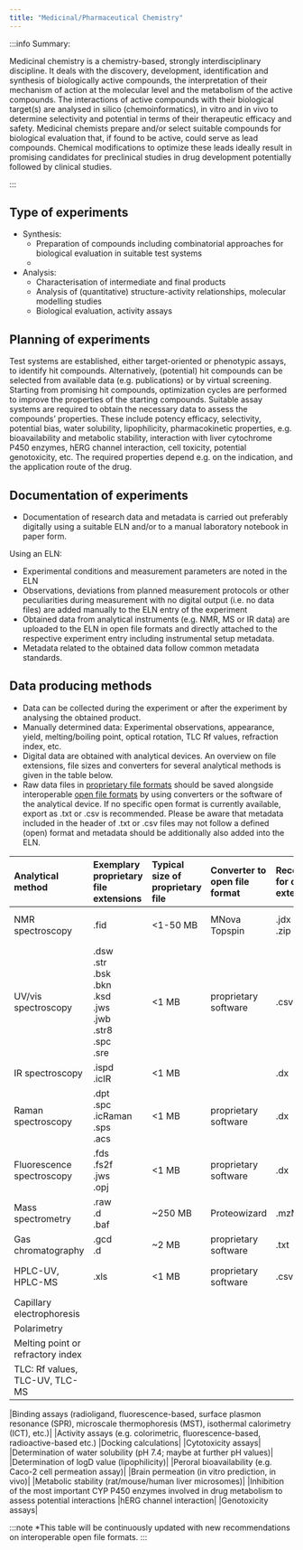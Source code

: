 ```yaml
---
title: "Medicinal/Pharmaceutical Chemistry"
---
```


:::info Summary:

Medicinal chemistry is a chemistry-based, strongly interdisciplinary discipline. It deals with the discovery, development, identification and synthesis of biologically active compounds, the interpretation of their mechanism of action at the molecular level and the metabolism of the active compounds. 
The interactions of active compounds with their biological target(s) are analysed in silico (chemoinformatics), in vitro and in vivo to determine selectivity and potential in terms of their therapeutic efficacy and safety. 
Medicinal chemists prepare and/or select suitable compounds for biological evaluation that, if found to be active, could serve as lead compounds. Chemical modifications to optimize these leads ideally result in promising candidates for preclinical studies in drug development potentially followed by clinical studies.

:::

## Type of experiments

- Synthesis: 
    - Preparation of compounds including combinatorial approaches for biological evaluation in suitable test systems
    - 
- Analysis:
    - Characterisation of intermediate and final products
    - Analysis of (quantitative) structure-activity relationships, molecular modelling studies
    - Biological evaluation, activity assays

## Planning of experiments

Test systems are established, either target-oriented or phenotypic assays, to identify hit compounds. Alternatively, (potential) hit compounds can be selected from available data (e.g. publications) or by virtual screening.
Starting from promising hit compounds, optimization cycles are performed to improve the properties of the starting compounds. Suitable assay systems are required to obtain the necessary data to assess the compounds’ properties. These include potency efficacy, selectivity, potential bias, water solubility, lipophilicity, pharmacokinetic properties, e.g. bioavailability and metabolic stability, interaction with liver cytochrome P450 enzymes, hERG channel interaction, cell toxicity, potential genotoxicity, etc. The required properties depend e.g. on the indication, and the application route of the drug.

## Documentation of experiments

-	Documentation of research data and metadata is carried out preferably digitally using a suitable ELN and/or to a manual laboratory notebook in paper form.

Using an ELN:
-	Experimental conditions and measurement parameters are noted in the ELN
-	Observations, deviations from planned measurement protocols or other peculiarities during measurement with no digital output (i.e. no data files) are added manually to the ELN entry of the experiment
-	Obtained data from analytical instruments (e.g. NMR, MS or IR data) are uploaded to the ELN in open file formats and directly attached to the respective experiment entry including instrumental setup metadata.
-	Metadata related to the obtained data follow common metadata standards.

## Data producing methods

- Data can be collected during the experiment or after the experiment by analysing the obtained product.
- Manually determined data: Experimental observations, appearance, yield, melting/boiling point, optical rotation, TLC Rf values, refraction index, etc.
- Digital data are obtained with analytical devices. An overview on file extensions, file sizes and converters for several analytical methods is given in the table below.
- Raw data files in [proprietary file formats](/docs/topics/format_standards) should be saved alongside interoperable [open file formats](/docs/topics/format_standards) by using converters or the software of the analytical device. If no specific open format is currently available, export as .txt or .csv is recommended. Please be aware that metadata included in the header of .txt or .csv files may not follow a defined (open) format and metadata should be additionally also added into the ELN.

|Analytical method|Exemplary proprietary file extensions|Typical size of proprietary file|Converter to open file format|Recommendation for open file extension*|File format|File size of open format|
|:------------|:------------|:------------|:------------|:------------|:------------|:------------|
|NMR spectroscopy|.fid|<1-50 MB|MNova<br/>Topspin|.jdx<br/>.zip<br/>|JCAMP-DX<br/>NMReDATA|~1 MB|
|UV/vis spectroscopy|.dsw<br/> .str<br/>.bsk<br/>.bkn<br/>.ksd<br/>.jws<br/>.jwb<br/>.str8<br/>.spc<br/>.sre|<1 MB|proprietary software|.csv|comma-separated values|<1 MB|
|IR spectroscopy|.ispd<br/>.icIR|<1 MB| |.dx|JCAMP-DX|<1 MB|
|Raman spectroscopy|.dpt<br/>.spc<br/>.icRaman<br/>.sps<br/>.acs|<1 MB|proprietary software|.dx|JCAMP-DX|<1 MB|
|Fluorescence spectroscopy|.fds<br/>.fs2f<br/>.jws<br/>.opj|<1 MB|proprietary software|.dx|JCAMP-DX|<1 MB|
|Mass spectrometry|.raw<br/>.d<br/>.baf|~250 MB|Proteowizard|.mzML|mzML|~250 MB|
|Gas chromatography|.gcd<br/>.d|~2 MB|proprietary software|.txt|text file|<1 MB|
|HPLC-UV, HPLC-MS|.xls|<1 MB|proprietary software|.csv|comma-separated values|<1 MB|
|Capillary electrophoresis| 
|Polarimetry|
|Melting point or refractory index|
|TLC: Rf values, TLC-UV, TLC-MS|

|Binding assays (radioligand, fluorescence-based, surface plasmon resonance (SPR), microscale thermophoresis (MST), isothermal calorimetry (ICT), etc.)|
|Activity assays (e.g. colorimetric, fluorescence-based, radioactive-based etc.)
|Docking calculations|
|Cytotoxicity assays|
|Determination of water solubility (pH 7.4; maybe at further pH values)|
|Determination of logD value (lipophilicity)|
|Peroral bioavailability (e.g. Caco-2 cell permeation assay)|
|Brain permeation (in vitro prediction, in vivo)|
|Metabolic stability (rat/mouse/human liver microsomes)|
|Inhibition of the most important CYP P450 enzymes involved in drug metabolism to assess potential interactions
|hERG channel interaction|
|Genotoxicity assays|

:::note *This table will be continuously updated with new recommendations on interoperable open file formats.
:::

